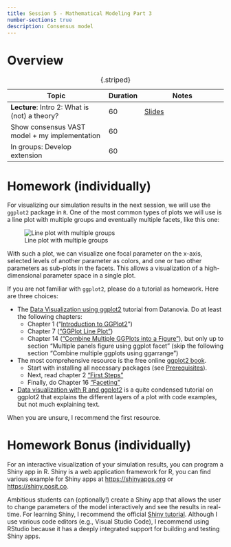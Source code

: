 ---
title: Session 5 - Mathematical Modeling Part 3
number-sections: true
description: Consensus model
---

# Overview

| Topic                                         | Duration | Notes                                   |
| --------------------------------------------- | -------- | --------------------------------------- |
| **Lecture**: Intro 2: What is (not) a theory? | 60       | [Slides](../lectures/Intro2/Intro2.qmd) |
| Show consensus VAST model + my implementation | 60       |                                         |
| In groups: Develop extension                  | 60       |                                         |
: {.striped}



# Homework (individually)

For visualizing our simulation results in the next session, we will use the `ggplot2` package in `R`. One of the most common types of plots we will use is a line plot with multiple groups and eventually multiple facets, like this one:

![Line plot with multiple groups](img/ggplot2_example.png)

With such a plot, we can visualize one focal parameter on the x-axis, selected levels of another parameter as colors, and one or two other parameters as sub-plots in the facets. This allows a visualization of a high-dimensional parameter space in a single plot.

If you are not familiar with `ggplot2`, please do a tutorial as homework. Here are three choices:

- The [Data Visualization using ggplot2](https://www.datanovia.com/en/courses/data-visualization-using-ggplot2/) tutorial from Datanovia. Do at least the following chapters:
  - Chapter 1 ("[Introduction to GGPlot2](https://www.datanovia.com/en/lessons/introduction-to-ggplot2/)")
  - Chapter 7 (["GGPlot Line Plot"](https://www.datanovia.com/en/lessons/ggplot-line-plot/))
  - Chapter 14 (["Combine Multiple GGPlots into a Figure"](https://www.datanovia.com/en/lessons/combine-multiple-ggplots-into-a-figure/)), but only up to section "Multiple panels figure using ggplot facet" (skip the following section "Combine multiple ggplots using ggarrange")
- The most comprehensive resource is the free online [ggplot2 book](https://ggplot2-book.org/).
  - Start with installing all necessary packages (see [Prerequisites](https://ggplot2-book.org/introduction#sec-prerequisites)).
  - Next, read chapter 2 ["First Steps"](https://ggplot2-book.org/getting-started)
  - Finally, do Chapter 16 ["Faceting"](https://ggplot2-book.org/facet)
- [Data visualization with R and ggplot2](https://www.geeksforgeeks.org/data-visualization-with-r-and-ggplot2/) is a quite condensed tutorial on ggplot2 that explains the different layers of a plot with code examples, but not much explaining text.

When you are unsure, I recommend the first resource.

# Homework Bonus (individually)

For an interactive visualization of your simulation results, you can program a Shiny app in R. Shiny is a web application framework for R, you can find various example for Shiny apps at [https://shinyapps.org](https://shinyapps.org) or [https://shiny.posit.co](https://shiny.posit.co/r/gallery/#user-showcase). 

Ambitious students can (optionally!) create a Shiny app that allows the user to change parameters of the model interactively and see the results in real-time. For learning Shiny, I recommend the official [Shiny tutorial](https://shiny.posit.co/r/getstarted/shiny-basics/lesson1/).
Although I use various code editors (e.g., Visual Studio Code), I recommend using RStudio because it has a deeply integrated support for building and testing Shiny apps.